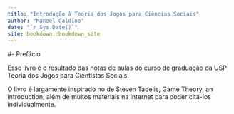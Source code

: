 ```yaml
--- 
title: "Introdução à Teoria dos Jogos para Ciências Sociais"
author: "Manoel Galdino"
date: "`r Sys.Date()`"
site: bookdown::bookdown_site
---
```


#- Prefácio

Esse livro é o resultado das notas de aulas do curso de graduação da USP Teoria dos Jogos para Cientistas Sociais.

O livro é largamente inspirado no de Steven Tadelis, Game Theory, an introduction, além de muitos materiais na internet para poder citá-los individualmente.

